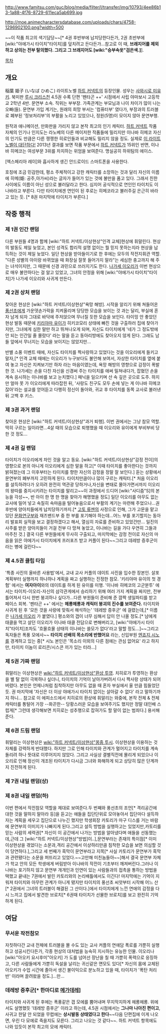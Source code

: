 http://www.famitsu.com/guc/blog/media/filter/l/transfer/img/10793/4ee86b13-1a88-4f76-8729-611eca5ab699.jpg

http://moe.animecharactersdatabase.com/uploads/chars/4758-1296902100.png?width=500

~~이 작품 최고의 색기담당~~[* 4권 후반부에 납치당한다든가, 2권 초반부에 [wiki:"야에가시 타이치"타이치]를 덮치려고 든다든가…참고로 이 때, '''브래지어를 제외하고 상의는 전부 탈의했다. 그리고 그 브래지어도 [wiki:"승부속옷"검은색.]'''].

[[목차]]
== 개요 ==
稲葉 姫子 (いなば ひめこ)
라이트노벨 [[하트 커넥트]]의 등장인물. 성우는 [[사와시로 미유키]]. 북미판 [[루시 크리스천]]
4.5권 수록 단편 '펜타곤 ++' 시점에서 사립 야마보시 고등학교 2학년 4반. 문연부 소속. 직위는 부부장. 가족관계는 부모님과 나이 차이가 많이 나는 오빠(들). 문연부 가입 계기는, 원래의 희망 부서는 '컴퓨터부' 였다가, 부장과의 트러블로 폐부된 '정보처리부'의 부활을 노리고 있었으나, 정원(5명)이 모이지 않아 문연부행. 

원작과 애니메이션, 만화판을 가리지 않고 본작 최고의 인기 캐릭터. [[하트 커넥트]] 작품 자체의 인기나 인지도는 라노베의 다른 메이저한 작품들에 밀리지만 이나바 히메코 자신의 인기도 만큼은 다른 쟁쟁한 히로인들과 비교해도 밀리지 않을 정도. 실제로 [[이 라이트 노벨이 대단하다!]] 2013년 결과를 보면 작품 부문에서 [[하트 커넥트]]가 15위인 반면, 이나바 히메코는 여성부문 3위를 차지하는 위엄을 보여준다. 명실공히 하위팀의 에이스.

[엑스페리아 레이]와 흡사하게 생긴 안드로이드 스마트폰을 사용한다. 

호칭에 조금 민감한데, 평소 주체적이고 강한 캐릭터를 소망하는 것과 달리 자신의 이름에 히메(姫: 공주,아가씨)라는 글자가 들어가 있는 것에 불만을 품고 있다. 그래서 친한 사이에도 이름이 아닌 성으로 불러달라고 한다. 심지어 공식적으로 연인인 타이치도 이나바라고 부른다. 다만 타이치에겐 연인이 된 후로는 히메코라고 불러주길 은근히 바라고 있는 듯.
[* 8권 마지막에 타이치가 부른다.]
== 작중 행적 ==
=== 제 1권 인간 랜덤 ===

다른 부원들 4명과 함께 [wiki:"하트 커넥트/이상현상"인격 교체]현상에 휘말린다. 현상의 발동도 제일 늦었고, 본인 성격도 합리적 설명 없이는 뭘 믿지 못하는지라 현상을 납득하는 것이 제일 늦었다.
일단 현상을 받아들이기로 한 후에는 모두의 작전지휘관 역할. "다른 성별의 아이랑 바뀌었을 때 화장실 잘못 들어가지 말라"는 세심한 충고까지 해 주는 녀석이지만, 그 때문에 신경 과민으로 쓰러지기도 한다.
[[나가세 이오리]]가 이번 현상으로 매우 불안하다는 걸 알고 있었고, 그녀의 안정을 위해 [wiki:"야에가시 타이치"타이치]가 나가세 이오리와 사귀게 만든다.

=== 제 2권 상처 랜덤 ===

찾아온 현상은 [wiki:"하트 커넥트/이상현상"욕망 해방]. 시작을 알리기 위해 쳐들어온 [[풍선초]]에게 가운뎃손가락을 치켜올리며 당당한 모습을 보이는 것 과는 달리, 부실에 혼자 남게 되자 그대로 바닥에 주저앉으며 무너질 듯한 모습을 보인다.
타이밍 안 좋았던 현상 발동 때문에 [[키리야마 유이]]가 히키코모리 상태에 빠진 것을 구출하러 집에 찾아가지만, 그녀에게 심한 말만 하고 뛰쳐나오게 되며, 자신도 타이치에게 '네가 그 정도밖에 안 되는 인간일 줄 몰랐다' 라는 말을 듣고 동아리방에도 찾아오지 않게 된다. 그래도 남들 앞에서 무너지는 모습을 보이지는 않았지만…

반별 소풍 이벤트 때에, 자신도 타이치를 짝사랑하고 있었다는 것을 이오리에게 들키고 말자,[* 인격 교체 때에는 이오리가 누구보다도 불안해 보여서, 자상한 타이치를 옆에 붙여 놓고 자신은 지켜보기만 하자 라는 마음이였는데, 욕망 해방의 영향으로 감정이 폭발한 것. 나가세는 손을 다친 자신을 신경써 주는 타이치를 애써 밀쳐내다가, 잡혔던 손을 계속 응시하는 이나바를 보고 눈치챘다.] 패닉을 일으키며 산 속 깊은 곳으로 도주. 하지만 얼마 못 가 이오리에게 따라잡힌 뒤, '사랑도 친구도 모두 손에 넣는 게 이나바 히메코잖아'라는 설교를 얻어듣고 다행히 정신이 돌아와, 귀교 후 타이치를 동쪽 교사로 불러낸 뒤 고백 후 키스.

=== 제 3권 과거 랜덤 ===

찾아온 현상은 [wiki:"하트 커넥트/이상현상"과거 퇴행]. 이번 권에서는 그냥 참모 역할. 딱히 구르는 일이라면…4살 때의 모습으로 퇴행했을 때 이오리와 유이에게 부비부비 당한 것 정도…

=== 제 4권 길 랜덤 ===

타이치가 이오리에게 차인 것을 알고 동요. [wiki:"하트 커넥트/이상현상"감정 전이]의 영향으로 본의 아니게 이오리에게 심한 말을 하고[* 이때 타이치를 좋아한다는 것까지 밝혀졌는데 그 이후부터는 타이치를 향한 자신의 감정을 정말 잘 보인다.] 듣는 상황에서 문연부의 폐부까지 고민하게 된다. 타이치만큼이나 많이 구르는 캐릭터.[* 처음 이오리를 설득하려다가 오히려 완전히 역관광 당하거나,자신을 변태로 몰아가면서까지 이오리의 왕따를 중지시키려는 타이치를 말리고~~이 과정에서 드디어 [wiki:"사디즘"S]의 본능을 각성~~, 반 아이 한 명 한 명을 찾아가 해명했을 정도] 일단 이오리를 아무도 없는 교사에 밀어 넣고 속질히 속마음을 털어놓음으로서 부활의 계기는 마련해 주었으나…권 후반에 양아치들에게 납치당하기까지.[* [[고토 류젠]]의 사정으로 인해, 그가 고문을 맡고 있던 [[문화연구부]]와 재즈밴드부 중 한 부를 포기해야 하는데…어느 부를 포기할지는 동아리 발표회 실적을 보고 결정하겠다고 해서, 열심히 자료를 준비하고 있었건만… 일진의 사주를 받은 양아치들이 거걸 전부 다 망쳐 놓았고, 이나바는 길을 가다 우연히 그들과 마주친 것.] 결국 다른 부원들에게 무사히 구출되고, 마지막에는 감정 전이로 자신의 마음을 읽은 야에가시 타이치에게 프러포즈 받고 커플이 된다~~그리고 데레방 증후군이라는 병에 걸린다~~

=== 제 4.5권 클립 타임 ===

'특종 사진의 올바른 사용법'에서, 교내 교사 커플의 데이트 사진을 입수한 장본인.
살포 계획부터 실행까지 하나하나 계획을 짜고 실행하는 진정한 참모.
'키리야마 유이의 첫 경험' 에서는 '''여자아이'''와의 데이트를 하게 된 유이를 미행.
'이나바 히메코의 고군분투' 에서는 타이치-이오리-자신의 삼각관게에서 승리하기 위해 여러 가지 계획을 짜지만, 전부 틀어져서 다시 한번 붕괴하나 싶다가…다른 부원들이 준비해 준 깜짝 생일파티를 받고 페이스 회복.
'펜타곤 ++' 에서는 '''헤롱헤롱과 캐릭터 붕괴의 진수를 보여준다.'''
타이치와 사귀게 된 후 '모든 것을 사랑에 맞춰서 해석하는' '데레방 증후군' 에 걸렸는데,[* 이름은 [[나가세 이오리]] 가 붙였다.] 평소와의 갭이 너무 심해서 답이 안 나올 정도.[* 남에게 태클을 먹고 살던 이오리가 이나바 태클 전담으로 변해버리고, [wiki:"야에가시 타이치"타이치]조차도 '흐물흐물 상태의 이나바는 쓸모가 없다'라고 말할 정도…]~~그리고 독자들은 폭풍 모에사~~
'''타이치 선배의 목소리에 반했어요''' 라는, 신입부원 [[엔죠지 시노]]를 경계하고 있는 중[* 시노 본인은 '목소리 이외의 다른 점에는 관심 없어요' 라고 하지만, 타이치 이놈이 로리콘/시스콘 끼가 있는 터라…]

=== 제 5권 가짜 랜덤 ===

휘말리는 이상현상은 [[wiki:"하트 커넥트/이상현상"환상 투영]].
치히로가 투영하는 환상을 별 탈 없이 극복하나 싶더니, 타이치의 기억이 날아가버려서 다시 짝사랑 상태가 되어버렸다. 본인은 언제나처럼 침착하지만 아무도 없을 때 혼자 부실에서 울 만큼 힘들었던 듯. 권 마지막에 '자신은 더 이상 야에가시 타이치 없이는 살아갈 수 없다' 라고 말하기까지 하니...
참고로 이 에피소드에서 치히로의 환상에 휘말리는 와중에, 본작 전체 & 전체 캐릭터를 통털어 가장 --화끈한-- 당황스러운 모습을 보여주기도 했지만 정말 대인배 스럽게[* 그런데 생각해보면 치히로는 성추행으로 잡혀가도 할 말이 없는 범죄다.] 용서해준다.

=== 제 6권 드림 랜덤 === 

휘말리는 이상현상은 [[wiki:"하트 커넥트/이상현상"몽중 투시]].
이상현상을 이용하는 것 자체를 강력하게 반대했다. 하지만 그로 인해 타이치와 관계가 멀어지고 타이치를 계속 돌리려 하나 뜻대로 이루어지지 않았다. 그리고 사실상 결별직전에 몰리게 되었으나 이오리로 인해 정신이 개조된 타이치가 다시금 그녀와 화해하게 되고 상당히 많은 단계까지 진전하게 된다.

=== 제 7권 내일 랜덤(상) ===

=== 제 8권 내일 랜덤(하) ===

이번 편에서 작전참모 역할을 제대로 보여준다.두 번째와 풍선초의 조언[* 격리공간에 대한 것을 말하지 말아라 등]을 듣고는 애들을 집단단위로 모아놓아서 집단마다 설득하자는 계획을 세우고 집단으로 나누긴 했지만 학생회장 카토리가 마구 디스를 거는 바람에 문연부의 이미지가 나빠지게 된다.그리고 설득 방법을 실행하고는 있었지만,카토리를 믿는 사람의 세력권[* 자신이 이 공간에서 나가는 방법을 알아냈다며 애들을 선동했는데,근데 그 [wiki:"하트 커넥트/이상현상"방법]이..],문연부라는 존재의 특이점[* 이미 이상현상을 겪었다는 소문과,격리 공간에서 이상하리만큼 침착한 모습을 보면 의심할 것이 당연하다.],그리고 세 번째가 흑막이 문연부라고 지목[* 사실 카토리가 문연부가 흑막과 관련됐다는 소문을 퍼뜨리고 있었다.~~고만해 미친놈들아~~]해서 결국 문연부 자체가 학교 안의 모든 학생에게 버림받아 이나바의 작전이 기초부터 깨져버린다.그러나 이나바는 포기하지 않고 문연부 개개인과 인연이 있는 사람들과의 접촉을 통하는 방법을 택했고 끝내는 7권에서 발린 카토리와의 논리배틀에서도 이긴다! 마지막에는 기억이 지워져 타이치와 아무런 관계가 아니게 됐지만 타이치의 풍선초 씨앗부터 시작해 어느 산[* 2권에서 그녀의 트러블이 해결된 그 산이다.]에서 타이치에게 느낀 연애의 감정을 다시 느끼고 집에서 발견한 브로치[* 6권때 타이치가 선물한 브로치]를 보고 완전히 기억하게 된다.
== 여담 ==
=== 무서운 작전참모 ===

자칫하다간 교내 전체에 트러블을 몰 수도 있는 교사 커플의 연애담 폭로를 가뿐히 실행하고 성공시킨다든가, 각종 현상의 대처법을 능숙히 지시하는 유능한 인물. 이오리나 [wiki:"아오키 요시후미"아오키] 가 도를 넘어선 장난을 칠 때 가뿐히 폭력으로 응징하고, 다른 사람들에게 가뿐히 독설을 날리는 귀신같은 면모도 있다[* 자신의 몸에 교체된 아오키가 수업 시간에 졸아서 생긴 불이익으로 분노하고 있을 때, 타이치가 '폭탄 처리반' 이라며 끌려왔을 정도.]…만…

=== 데레방 증후군[* 한마디로 [[메가데레]]] === 

타이치와 사귀게 된 후에는 폭풍같은 갭 모에를 뿜어내며 무지막지하게 헤롱헤롱. 위에서도 설명했듯 '데레방 증후군' 이라고 하는데, 4.5권 시점에서는 '''그나마 나아진 편이고''', 사귀고 한달 안 되었을 무렵에는 '''상시발동 상태였다고 한다'''~~다음 단편집에 이게 나오면, 우린 다 모에로 죽을지도 모른다. 그리고 나오는 것 같다~~. 하트 커넥트 항목에도 나와 있듯이 본작 최고의 모에 캐릭터.
